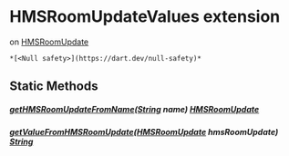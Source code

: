# HMSRoomUpdateValues extension

on [HMSRoomUpdate](../hmssdk_flutter/HMSRoomUpdate-class)

    *[<Null safety>](https://dart.dev/null-safety)*

## Static Methods

##### [getHMSRoomUpdateFromName](../hmssdk_flutter/HMSRoomUpdateValues/getHMSRoomUpdateFromName)([String](https://api.flutter.dev/flutter/dart-core/String-class.html) name) [HMSRoomUpdate](../hmssdk_flutter/HMSRoomUpdate-class)

##### [getValueFromHMSRoomUpdate](../hmssdk_flutter/HMSRoomUpdateValues/getValueFromHMSRoomUpdate)([HMSRoomUpdate](../hmssdk_flutter/HMSRoomUpdate-class) hmsRoomUpdate) [String](https://api.flutter.dev/flutter/dart-core/String-class.html)
